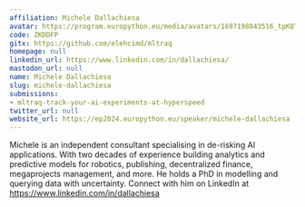```yaml
---
affiliation: Michele Dallachiesa
avatar: https://program.europython.eu/media/avatars/1697198843516_tpKQTVL.jpeg
code: ZKDDFP
gitx: https://github.com/elehcimd/mltraq
homepage: null
linkedin_url: https://www.linkedin.com/in/dallachiesa/
mastodon_url: null
name: Michele Dallachiesa
slug: michele-dallachiesa
submissions:
- mltraq-track-your-ai-experiments-at-hyperspeed
twitter_url: null
website_url: https://ep2024.europython.eu/speaker/michele-dallachiesa
---
```


Michele is an independent consultant specialising in de-risking AI applications. With two decades of experience building analytics and predictive models for robotics, publishing, decentralized finance, megaprojects management, and more. He holds a PhD in modelling and querying data with uncertainty. Connect with him on LinkedIn at https://www.linkedin.com/in/dallachiesa

